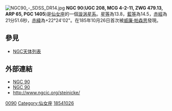 [[File:NGC90_-_SDSS_DR14.jpg|thumb]]
'''NGC 90'''('''UGC 208, MCG 4-2-11, ZWG 479.13, ARP 65, PGC 1405''')是[[仙女座|仙女座]]的一個[[漩涡星系|漩涡星系]]。[[星等|星等]]為13.8，[[藍等|藍等]]為14.5，[[赤經|赤經]]為21分51.6秒，[[赤緯|赤緯]]為+22°24'02"。在185年10月26日首次被[[威廉·帕森思|威廉·帕森思]]發現。

== 參見 ==
* [[NGC天体列表|NGC天体列表]]

== 外部連結 ==
* [https://archive.is/20121228050108/http://www.seds.org/~spider/ngc/ngc_fr.cgi?90 NGC 90]
* [http://simbad.u-strasbg.fr/sim-id.pl?Ident=NGC%2090 NGC 90]
* http://www.ngcic.org/steinicke/{{Wayback|url=http://www.ngcic.org/steinicke/ |date=20070202212605 }}

{{Catalogs | NGC = 90 | PGC = 1405}}

[[Category:NGC天体|0090]]
[[Category:仙女座|Category:仙女座]]
[[Category:1854年发现的天体|18541026]]